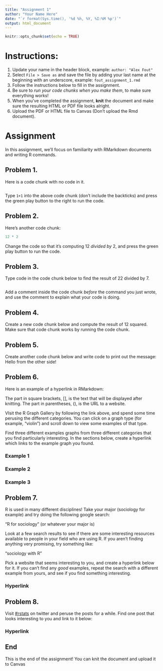 ```yaml
---
title: "Assignment 1"
author: "Your Name Here"
date: "`r format(Sys.time(), '%d %h, %Y, %I:%M %p')`"
output: html_document
---
```


```r
knitr::opts_chunk$set(echo = TRUE)
```

# Instructions:

1. Update your name in the header block, example: `author: "Alex Fout" `
1. Select `File > Save as` and save the file by adding your last name at the beginning with an underscore, example: `fout_assignment_1.rmd`
1. Follow the instructions below to fill in the assignment.
1. Be sure to _run your code chunks when you make them_, to make sure everything works!
1. When you've completed the assignment, __knit__ the document and make sure the resulting HTML or PDF file looks alright.
1. Upload the PDF or HTML file to Canvas (Don't upload the Rmd document).


# Assignment

In this assignment, we'll focus on familiarity with RMarkdown documents and writing R commands.


## Problem 1. 

Here is a code chunk with no code in it.

```r

```

Type `1+1` into the above code chunk (don't include the backticks) and press the green play button to the right to run the code.


## Problem 2. 
 
Here's another code chunk:

```r
12 * 2
```

Change the code so that it's computing 12 _divided by_ 2, and press the green play button to run the code.


## Problem 3. 

Type code in the code chunk below to find the result of 22 divided by 7.

```r

```

Add a comment inside the code chunk _before_ the command you just wrote, and use the comment to explain what your code is doing.


## Problem 4.

Create a new code chunk below and compute the result of 12 squared.
Make sure that code chunk works by running the code chunk.


## Problem 5.

Create another code chunk below and write code to print out the message: Hello from the other side!


## Problem 6.

Here is an example of a hyperlink in RMarkdown:

[](https://www.r-graph-gallery.com/)

The part in square brackets, [], is the text that will be displayed after knitting.
The part in parentheses, (), is the URL to a website.

VIsit the R Graph Gallery by following the link above, and spend some time perusing the different categories. 
You can click on a graph type (for example, "violin") and scroll down to view some examples of that type. 

Find three different examples graphs from three different categories that you find particularly interesting.
In the sections below, create a hyperlink which links to the example graph you found.


### Example 1


### Example 2


### Example 3



## Problem 7. 

R is used in many different disciplines!
Take your major (sociology for example) and try doing the following google search:

"R for sociology" (or whatever your major is)

Look at a few search results to see if there are some interesting resources available to people in your field who are using R.
If you aren't finding anything very promising, try something like:

"sociology with R"

Pick a website that seems interesting to you, and create a hyperlink below for it.
If you can't find any _good_ examples, repeat the search with a different example from yours, and see if you find something interesting. 

### Hyperlink


## Problem 8.

Visit [#rstats](https://twitter.com/hashtag/rstats?lang=en) on twitter and peruse the posts for a while.
Find one post that looks interesting to you and link to it below:

### Hyperlink


## End

This is the end of the assignment!
You can knit the document and upload it to Canvas



